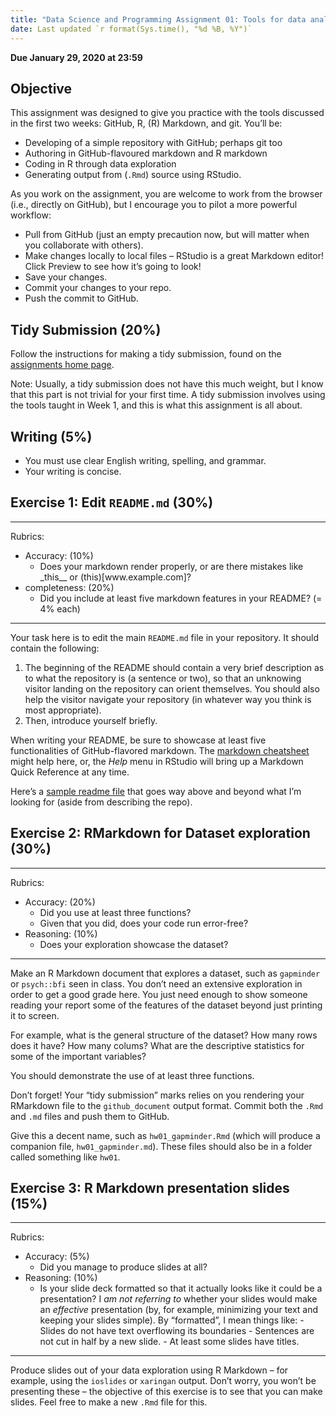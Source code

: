 ```yaml
---
title: "Data Science and Programming Assignment 01: Tools for data analytic work"
date: Last updated `r format(Sys.time(), "%d %B, %Y")`
---
```


__Due January 29, 2020 at 23:59__

## Objective

This assignment was designed to give you practice with the tools discussed in the first two weeks: GitHub, R, (R) Markdown, and git. You'll be:

- Developing of a simple repository with GitHub; perhaps git too
- Authoring in GitHub-flavoured markdown and R markdown
- Coding in R through data exploration
- Generating output from (`.Rmd`) source using RStudio.

As you work on the assignment, you are welcome to work from the browser (i.e., directly on GitHub), but I encourage you to pilot a more powerful workflow:

- Pull from GitHub (just an empty precaution now, but will matter when you collaborate with others).
- Make changes locally to local files -- RStudio is a great Markdown editor! Click Preview to see how it's going to look!
- Save your changes.
- Commit your changes to your repo.
- Push the commit to GitHub.

## Tidy Submission (20%)

Follow the instructions for making a tidy submission, found on the [assignments home page](https://wiernik-datasci.netlify.com/evaluation/assignments).

Note: Usually, a tidy submission does not have this much weight, but I know that this part is not trivial for your first time. A tidy submission involves using the tools taught in Week 1, and this is what this assignment is all about.

## Writing (5%)

- You must use clear English writing, spelling, and grammar.
- Your writing is concise. 

## Exercise 1: Edit `README.md` (30%)

---

Rubrics: 

- Accuracy: (10%)
	- Does your markdown render properly, or are there mistakes like _this__ or (this)[www.example.com]?
- completeness: (20%)
	- Did you include at least five markdown features in your README? (= 4% each)

---

Your task here is to edit the main `README.md` file in your repository. It should contain the following:

1. The beginning of the README should contain a very brief description as to what the repository is (a sentence or two), so that an unknowing visitor landing on the repository can orient themselves. You should also help the visitor navigate your repository (in whatever way you think is most appropriate). 
2. Then, introduce yourself briefly. 

When writing your README, be sure to showcase at least five functionalities of GitHub-flavored markdown. The [markdown cheatsheet](https://guides.github.com/pdfs/markdown-cheatsheet-online.pdf) might help here, or, the *Help* menu in RStudio will bring up a Markdown Quick Reference at any time.

Here's a [sample readme file](https://github.com/USF-Psych-DataSci/DataSci-home/blob/master/content/evaluation/hw01/sample_readme.md) that goes way above and beyond what I'm looking for (aside from describing the repo).

## Exercise 2: RMarkdown for Dataset exploration (30%)

---

Rubrics:

- Accuracy: (20%)
	- Did you use at least three functions?
	- Given that you did, does your code run error-free?
- Reasoning: (10%)
	- Does your exploration showcase the dataset?

---

Make an R Markdown document that explores a dataset, such as `gapminder` or 
`psych::bfi` seen in class. You don't need an extensive exploration in order to 
get a good grade here. You just need enough to show someone reading your report
some of the features of the dataset beyond just printing it to screen. 

For example, what is the general structure of the dataset? How many rows does it
have? How many colums? What are the descriptive statistics for some of the
important variables?

You should demonstrate the use of at least three functions.

Don't forget! Your "tidy submission" marks relies on you rendering your 
RMarkdown file to the `github_document` output format. Commit both the `.Rmd` 
and `.md` files and push them to GitHub. 

Give this a decent name, such as `hw01_gapminder.Rmd` (which will produce a 
companion file, `hw01_gapminder.md`). These files should also be in a folder 
called something like `hw01`.

## Exercise 3: R Markdown presentation slides (15%)

---

Rubrics:

- Accuracy: (5%)
	- Did you manage to produce slides at all?
- Reasoning: (10%)
	- Is your slide deck formatted so that it actually looks like it could be a 
	  presentation? I _am not referring to_ whether your slides would make an 
	  _effective_ presentation (by, for example, minimizing your text and keeping 
	  your slides simple). By "formatted", I mean things like:
		  - Slides do not have text overflowing its boundaries
		  - Sentences are not cut in half by a new slide.
		  - At least some slides have titles.

---

Produce slides out of your data exploration using R Markdown -- for example, 
using the `ioslides` or `xaringan` output. Don't worry, you won't be presenting 
these -- the objective of this exercise is to see that you can make slides. 
Feel free to make a new `.Rmd` file for this.


